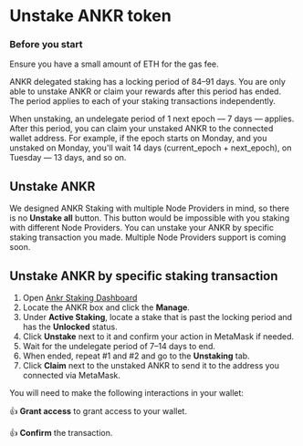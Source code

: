 
# Unstake ANKR token

### Before you start

<Callout>

Ensure you have a small amount of ETH for the gas fee.

ANKR delegated staking has a locking period of 84–91 days. You are only able to unstake ANKR or claim your rewards after this period has ended. The period applies to each of your staking transactions independently.

When unstaking, an undelegate period of 1 next epoch — 7 days — applies. After this period, you can claim your unstaked ANKR to the connected wallet address.
For example, if the epoch starts on Monday, and you unstaked on Monday, you'll wait 14 days (current_epoch + next_epoch), on Tuesday — 13 days, and so on.

</Callout>

## Unstake ANKR
We designed ANKR Staking with multiple Node Providers in mind, so there is no **Unstake all** button.
This button would be impossible with you staking with different Node Providers.
You can unstake your ANKR by specific staking transaction you made. 
<Callout>
Multiple Node Providers support is coming soon.
</Callout>
## Unstake ANKR by specific staking transaction
1. Open [Ankr Staking Dashboard](https://www.ankr.com/staking/dashboard/)
2. Locate the ANKR box and click the **Manage**.
3. Under **Active Staking**, locate a stake that is past the locking period and has the **Unlocked** status.
4. Click **Unstake** next to it and confirm your action in MetaMask if needed.
5. Wait for the undelegate period of 7–14 days to end.
6. When ended, repeat #1 and #2 and go to the **Unstaking** tab.
7. Click **Claim** next to the unstaked ANKR to send it to the address you connected via MetaMask.

You will need to make the following interactions in your wallet:

👍 **Grant access** to grant access to your wallet.

👍 **Confirm** the transaction.


